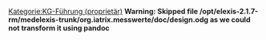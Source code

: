 [[Kategorie:KG-Führung (proprietär)]]
{{ProprietaryPlugin}}<!--  Text above may be removed without notice. Start editing in the next line -->
'''Warning: Skipped file /opt/elexis-2.1.7-rm/medelexis-trunk/org.iatrix.messwerte/doc/design.odg as we could not transform it using pandoc'''



{{PluginInfo
|plugin=org.iatrix.messwerte
| eingelesen=von /medelexis-trunk/org.iatrix.messwerte/doc/design.odg am 29.03.2013
| name=Messwerte Iatrix
| description=Verbesserte Labordarstellung (Gruppierungen und nur Parameter, von denen Werte existieren)
| category=feature
| license=medelexis
| first_commit_date=2009-08-23
| first_commit_author=unknown
| responsible=support@iatrix.org
| type=KG-Führung
| remarks=Other documents are doc/CodeRelations.odg


}}